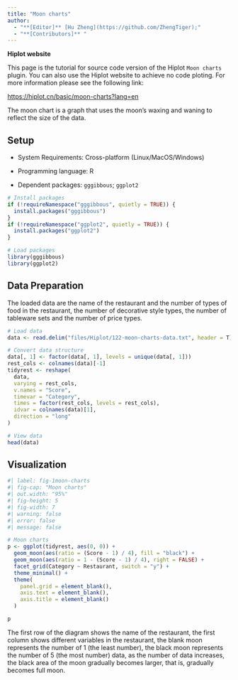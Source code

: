 ```yaml
---
title: "Moon charts"
author:
  - "**[Editor]** [Hu Zheng](https://github.com/ZhengTiger);"
  - "**[Contributors]** "
---
```


::: callout-note
**Hiplot website**

This page is the tutorial for source code version of the Hiplot `Moon charts` plugin. You can also use the Hiplot website to achieve no code ploting. For more information please see the following link:

<https://hiplot.cn/basic/moon-charts?lang=en>
:::

The moon chart is a graph that uses the moon's waxing and waning to reflect the size of the data.

## Setup

-   System Requirements: Cross-platform (Linux/MacOS/Windows)

-   Programming language: R

-   Dependent packages: `gggibbous`; `ggplot2`

```r
# Install packages
if (!requireNamespace("gggibbous", quietly = TRUE)) {
  install.packages("gggibbous")
}
if (!requireNamespace("ggplot2", quietly = TRUE)) {
  install.packages("ggplot2")
}

# Load packages
library(gggibbous)
library(ggplot2)
```

## Data Preparation

The loaded data are the name of the restaurant and the number of types of food in the restaurant, the number of decorative style types, the number of tableware sets and the number of price types.

```r
# Load data
data <- read.delim("files/Hiplot/122-moon-charts-data.txt", header = T)

# Convert data structure
data[, 1] <- factor(data[, 1], levels = unique(data[, 1]))
rest_cols <- colnames(data)[-1]
tidyrest <- reshape(
  data,
  varying = rest_cols,
  v.names = "Score",
  timevar = "Category",
  times = factor(rest_cols, levels = rest_cols),
  idvar = colnames(data)[1],
  direction = "long"
)

# View data
head(data)
```

## Visualization

```r
#| label: fig-1moon-charts
#| fig-cap: "Moon charts"
#| out.width: "95%"
#| fig-height: 5
#| fig-width: 7
#| warning: false
#| error: false
#| message: false

# Moon charts
p <- ggplot(tidyrest, aes(0, 0)) +
  geom_moon(aes(ratio = (Score - 1) / 4), fill = "black") +
  geom_moon(aes(ratio = 1 - (Score - 1) / 4), right = FALSE) +
  facet_grid(Category ~ Restaurant, switch = "y") +
  theme_minimal() +
  theme(
    panel.grid = element_blank(),
    axis.text = element_blank(),
    axis.title = element_blank()
  )

p
```

The first row of the diagram shows the name of the restaurant, the first column shows different variables in the restaurant, the blank moon represents the number of 1 (the least number), the black moon represents the number of 5 (the most number) data, as the number of data increases, the black area of the moon gradually becomes larger, that is, gradually becomes full moon.



